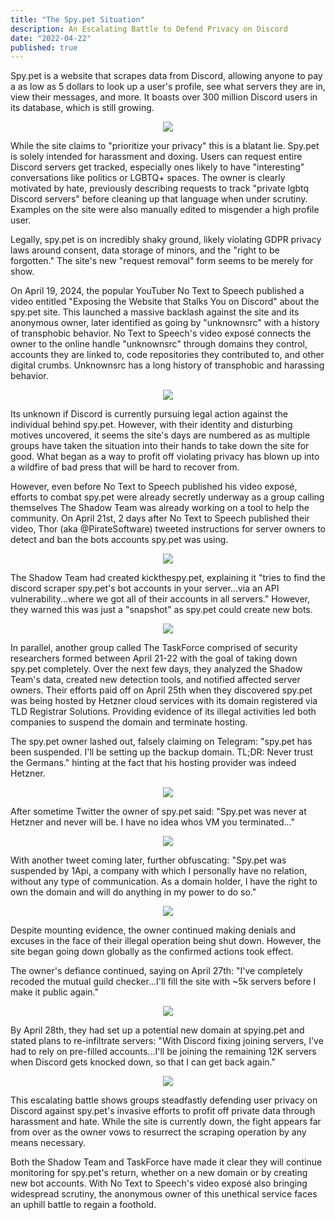 ```yaml
---
title: "The Spy.pet Situation"
description: An Escalating Battle to Defend Privacy on Discord
date: "2022-04-22"
published: true
---
```


Spy.pet is a website that scrapes data from Discord, allowing anyone to pay a as low as 5 dollars to look up a user's profile, see what servers they are in, view their messages, and more. It boasts over 300 million Discord users in its database, which is still growing.

<div align="center">

[![](https://sinewave.vercel.app/spy.pet-0.png)](https://sinewave.vercel.app/blog/spypet)

</div>

While the site claims to "prioritize your privacy" this is a blatant lie. Spy.pet is solely intended for harassment and doxing. Users can request entire Discord servers get tracked, especially ones likely to have "interesting" conversations like politics or LGBTQ+ spaces. The owner is clearly motivated by hate, previously describing requests to track "private lgbtq Discord servers" before cleaning up that language when under scrutiny. Examples on the site were also manually edited to misgender a high profile user.

Legally, spy.pet is on incredibly shaky ground, likely violating GDPR privacy laws around consent, data storage of minors, and the "right to be forgotten." The site's new "request removal" form seems to be merely for show.

On April 19, 2024, the popular YouTuber No Text to Speech published a video entitled "Exposing the Website that Stalks You on Discord" about the spy.pet site. This launched a massive backlash against the site and its anonymous owner, later identified as going by "unknownsrc" with a history of transphobic behavior. No Text to Speech's video exposé connects the owner to the online handle "unknownsrc" through domains they control, accounts they are linked to, code repositories they contributed to, and other digital crumbs. Unknownsrc has a long history of transphobic and harassing behavior.

<div align="center">

[![](https://sinewave.vercel.app/NTTS.png)](https://sinewave.vercel.app/blog/spypet)

</div>

Its unknown if Discord is currently pursuing legal action against the individual behind spy.pet. However, with their identity and disturbing motives uncovered, it seems the site's days are numbered as as multiple groups have taken the situation into their hands to take down the site for good. What began as a way to profit off violating privacy has blown up into a wildfire of bad press that will be hard to recover from.

However, even before No Text to Speech published his video exposé, efforts to combat spy.pet were already secretly underway as a group calling themselves The Shadow Team was already working on a tool to help the community.
On April 21st, 2 days after No Text to Speech published their video, Thor (aka @PirateSoftware) tweeted instructions for server owners to detect and ban the bots accounts spy.pet was using.

<div align="center">

[![](https://sinewave.vercel.app/PirateSoftware.png)](https://sinewave.vercel.app/blog/spypet)

</div>

The Shadow Team had created kickthespy.pet, explaining it "tries to find the discord scraper spy.pet's bot accounts in your server...via an API vulnerability...where we got all of their accounts in all servers." However, they warned this was just a "snapshot" as spy.pet could create new bots.

<div align="center">

[![](https://sinewave.vercel.app/kickthespy.png)](https://sinewave.vercel.app/blog/spypet)

</div>

In parallel, another group called The TaskForce comprised of security researchers formed between April 21-22 with the goal of taking down spy.pet completely. Over the next few days, they analyzed the Shadow Team's data, created new detection tools, and notified affected server owners. Their efforts paid off on April 25th when they discovered spy.pet was being hosted by Hetzner cloud services with its domain registered via TLD Registrar Solutions. Providing evidence of its illegal activities led both companies to suspend the domain and terminate hosting.

The spy.pet owner lashed out, falsely claiming on Telegram:
"spy.pet has been suspended. I'll be setting up the backup domain. TL;DR: Never trust the Germans."
hinting at the fact that his hosting provider was indeed Hetzner.

<div align="center">

[![](https://sinewave.vercel.app/Spy.pet-3.png)](https://sinewave.vercel.app/blog/spypet)

</div>

After sometime Twitter the owner of spy.pet said:
"Spy.pet was never at Hetzner and never will be. I have no idea whos VM you terminated..."

<div align="center">

[![](https://sinewave.vercel.app/spyDOTpet-2.png)](https://sinewave.vercel.app/blog/spypet)

</div>

With another tweet coming later, further obfuscating:
"Spy.pet was suspended by 1Api, a company with which I personally have no relation, without any type of communication. As a domain holder, I have the right to own the domain and will do anything in my power to do so."

<div align="center">

[![](https://sinewave.vercel.app/spyDOTpet-1.png)](https://sinewave.vercel.app/blog/spypet)

</div>
Despite mounting evidence, the owner continued making denials and excuses in the face of their illegal operation being shut down. However, the site began going down globally as the confirmed actions took effect.

The owner's defiance continued, saying on April 27th:
"I've completely recoded the mutual guild checker...I'll fill the site with ~5k servers before I make it public again."

<div align="center">

[![](https://sinewave.vercel.app/Spy.pet-2.png)](https://sinewave.vercel.app/blog/spypet)

</div>

By April 28th, they had set up a potential new domain at spying.pet and stated plans to re-infiltrate servers:
"With Discord fixing joining servers, I've had to rely on pre-filled accounts...I'll be joining the remaining 12K servers when Discord gets knocked down, so that I can get back again."

<div align="center">

[![](https://sinewave.vercel.app/Spy.pet-1.png)](https://sinewave.vercel.app/blog/spypet)

</div>

This escalating battle shows groups steadfastly defending user privacy on Discord against spy.pet's invasive efforts to profit off private data through harassment and hate. While the site is currently down, the fight appears far from over as the owner vows to resurrect the scraping operation by any means necessary.

Both the Shadow Team and TaskForce have made it clear they will continue monitoring for spy.pet's return, whether on a new domain or by creating new bot accounts. With No Text to Speech's video exposé also bringing widespread scrutiny, the anonymous owner of this unethical service faces an uphill battle to regain a foothold.